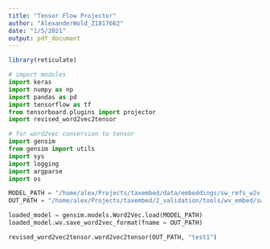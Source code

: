 ```yaml
---
title: "Tensor Flow Projector"
author: "AlexanderWold_Z1817662"
date: "1/5/2021"
output: pdf_document
---
```

```r
library(reticulate)
```


```python
# import modules
import keras
import numpy as np
import pandas as pd
import tensorflow as tf
from tensorboard.plugins import projector
import revised_word2vec2tensor

# for word2vec conversion to tensor
import gensim
from gensim import utils
import sys
import logging
import argparse
import os
```


```python
MODEL_PATH = "/home/alex/Projects/taxembed/data/embeddings/sw_refs_w2v_no_ngrams_d_512_w_10_mwo_5_e_5"
OUT_PATH = "/home/alex/Projects/taxembed/2_validation/tools/wv_embed/sw_refs_w2v_no_ngrams_d_512_w_10_mwo_5_e_5"

loaded_model = gensim.models.Word2Vec.load(MODEL_PATH)
loaded_model.wv.save_word2vec_format(fname = OUT_PATH)
```


```python
revised_word2vec2tensor.word2vec2tensor(OUT_PATH, "test1")
```

```python
```



```python
```

```python
```

```python
```

```python

```

```python

```

```python

```

```python

```

```python

```

```r

```

